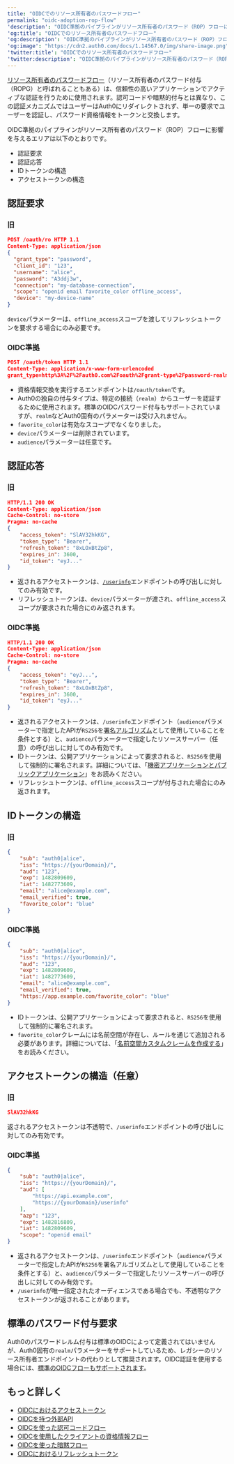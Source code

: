 ```yaml
---
title: "OIDCでのリソース所有者のパスワードフロー"
permalink: "oidc-adoption-rop-flow"
'description': "OIDC準拠のパイプラインがリソース所有者のパスワード（ROP）フローに与える影響を説明します。"
'og:title': "OIDCでのリソース所有者のパスワードフロー"
'og:description': "OIDC準拠のパイプラインがリソース所有者のパスワード（ROP）フローに与える影響を説明します。"
'og:image': "https://cdn2.auth0.com/docs/1.14567.0/img/share-image.png"
'twitter:title': "OIDCでのリソース所有者のパスワードフロー"
'twitter:description': "OIDC準拠のパイプラインがリソース所有者のパスワード（ROP）フローに与える影響を説明します。"
---
```


[リソース所有者のパスワードフロー](/ja-jp/get-started/authentication-and-authorization-flow/resource-owner-password-flow)（リソース所有者のパスワード付与（ROPG）と呼ばれることもある）は、信頼性の高いアプリケーションでアクティブな認証を行うために使用されます。認可コードや暗黙的付与とは異なり、この認証メカニズムではユーザーはAuth0にリダイレクトされず、単一の要求でユーザーを認証し、パスワード資格情報をトークンと交換します。

OIDC準拠のパイプラインがリソース所有者のパスワード（ROP）フローに影響を与えるエリアは以下のとおりです。

* 認証要求
* 認証応答
* IDトークンの構造
* アクセストークンの構造

## 認証要求

### 旧

```json lines
POST /oauth/ro HTTP 1.1
Content-Type: application/json
{
  "grant_type": "password",
  "client_id": "123",
  "username": "alice",
  "password": "A3ddj3w",
  "connection": "my-database-connection",
  "scope": "openid email favorite_color offline_access",
  "device": "my-device-name"
}
```

`device`パラメーターは、`offline_access`スコープを渡してリフレッシュトークンを要求する場合にのみ必要です。

### OIDC準拠

```json lines
POST /oauth/token HTTP 1.1
Content-Type: application/x-www-form-urlencoded
grant_type=http%3A%2F%2Fauth0.com%2Foauth%2Fgrant-type%2Fpassword-realm&client_id=123&username=alice&password=A3ddj3w&realm=my-database-connection&scope=openid+email+offline_access&audience=https%3A%2F%2Fapi.example.com
```

* 資格情報交換を実行するエンドポイントは`/oauth/token`です。
* Auth0の独自の付与タイプは、特定の接続（`realm`）からユーザーを認証するために使用されます。標準のOIDCパスワード付与もサポートされていますが、`realm`などAuth0固有のパラメーターは受け入れません。
* `favorite_color`は有効なスコープでなくなりました。
* `device`パラメーターは削除されています。
* `audience`パラメーターは任意です。

## 認証応答

### 旧

```json lines
HTTP/1.1 200 OK
Content-Type: application/json
Cache-Control: no-store
Pragma: no-cache
{
    "access_token": "SlAV32hkKG",
    "token_type": "Bearer",
    "refresh_token": "8xLOxBtZp8",
    "expires_in": 3600,
    "id_token": "eyJ..."
}
```

* 返されるアクセストークンは、[`/userinfo`](/ja-jp/api/authentication#get-user-info)エンドポイントの呼び出しに対してのみ有効です。
* リフレッシュトークンは、`device`パラメーターが渡され、`offline_access`スコープが要求された場合にのみ返されます。

### OIDC準拠

```json lines
HTTP/1.1 200 OK
Content-Type: application/json
Cache-Control: no-store
Pragma: no-cache
{
    "access_token": "eyJ...",
    "token_type": "Bearer",
    "refresh_token": "8xLOxBtZp8",
    "expires_in": 3600,
    "id_token": "eyJ..."
}
```

* 返されるアクセストークンは、`/userinfo`エンドポイント（`audience`パラメーターで指定したAPIが`RS256`を[署名アルゴリズム](/ja-jp/get-started/applications/signing-algorithms)として使用していることを条件とする）と、`audience`パラメーターで指定したリソースサーバー（任意）の呼び出しに対してのみ有効です。
* IDトークンは、公開アプリケーションによって要求されると、`RS256`を使用して強制的に署名されます。詳細については、「[機密アプリケーションとパブリックアプリケーション](/ja-jp/get-started/applications/confidential-and-public-applications)」をお読みください。
* リフレッシュトークンは、`offline_access`スコープが付与された場合にのみ返されます。

## IDトークンの構造

### 旧

```json JSON lines
{
    "sub": "auth0|alice",
    "iss": "https://{yourDomain}/",
    "aud": "123",
    "exp": 1482809609,
    "iat": 1482773609,
    "email": "alice@example.com",
    "email_verified": true,
    "favorite_color": "blue"
}
```

### OIDC準拠

```json JSON lines
{
    "sub": "auth0|alice",
    "iss": "https://{yourDomain}/",
    "aud": "123",
    "exp": 1482809609,
    "iat": 1482773609,
    "email": "alice@example.com",
    "email_verified": true,
    "https://app.example.com/favorite_color": "blue"
}
```

* IDトークンは、公開アプリケーションによって要求されると、`RS256`を使用して強制的に署名されます。
* `favorite_color`クレームには名前空間が存在し、ルールを通じて追加される必要があります。詳細については、「[名前空間カスタムクレームを作成する](/ja-jp/secure/tokens/json-web-tokens/create-custom-claims)」をお読みください。

## アクセストークンの構造（任意）

### 旧

```json JSON lines
SlAV32hkKG
```

返されるアクセストークンは不透明で、`/userinfo`エンドポイントの呼び出しに対してのみ有効です。

### OIDC準拠

```json JSON lines
{
    "sub": "auth0|alice",
    "iss": "https://{yourDomain}/",
    "aud": [
        "https://api.example.com",
        "https://{yourDomain}/userinfo"
    ],
    "azp": "123",
    "exp": 1482816809,
    "iat": 1482809609,
    "scope": "openid email"
}
```

* 返されるアクセストークンは、`/userinfo`エンドポイント（`audience`パラメーターで指定したAPIが`RS256`を署名アルゴリズムとして使用していることを条件とする）と、`audience`パラメーターで指定したリソースサーバーの呼び出しに対してのみ有効です。
* `/userinfo`が唯一指定されたオーディエンスである場合でも、不透明なアクセストークンが返されることがあります。

## 標準のパスワード付与要求

Auth0のパスワードレルム付与は標準のOIDCによって定義されてはいませんが、Auth0固有の`realm`パラメーターをサポートしているため、レガシーのリソース所有者エンドポイントの代わりとして推奨されます。OIDC認証を使用する場合には、[標準のOIDCフローもサポートされます](/ja-jp/get-started/authentication-and-authorization-flow/resource-owner-password-flow)。

## もっと詳しく

* [OIDCにおけるアクセストークン](/ja-jp/authenticate/login/oidc-conformant-authentication/oidc-adoption-access-tokens)
* [OIDCを持つ外部API](/ja-jp/authenticate/login/oidc-conformant-authentication/oidc-adoption-apis)
* [OIDCを使った認可コードフロー](/ja-jp/authenticate/login/oidc-conformant-authentication/oidc-adoption-auth-code-flow)
* [OIDCを使用したクライアントの資格情報フロー](/ja-jp/authenticate/login/oidc-conformant-authentication/oidc-adoption-client-credentials-flow)
* [OIDCを使った暗黙フロー](/ja-jp/authenticate/login/oidc-conformant-authentication/oidc-adoption-implicit-flow)
* [OIDCにおけるリフレッシュトークン](/ja-jp/authenticate/login/oidc-conformant-authentication/oidc-adoption-refresh-tokens)